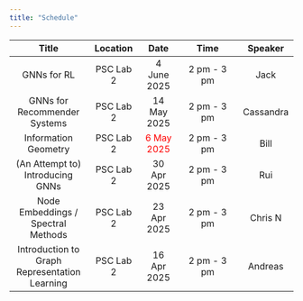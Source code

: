 ```yaml
---
title: "Schedule"
---
```


| Title | Location | Date | Time | Speaker |
|:--------:|:-----:|:---:|:------:|:-----:|
| GNNs for RL    | PSC Lab 2  | 4 June 2025 |    2 pm - 3 pm   |  Jack    |
| GNNs for Recommender Systems    | PSC Lab 2  | 14 May 2025 |    2 pm - 3 pm   |  Cassandra    |
| Information Geometry    | PSC Lab 2  | <span style="color:Red">6 May 2025</span> |    2 pm - 3 pm   |  Bill    |
| (An Attempt to) Introducing GNNs     | PSC Lab 2  | 30 Apr 2025 |    2 pm - 3 pm   |  Rui    |
| Node Embeddings / Spectral Methods     | PSC Lab 2  | 23 Apr 2025 |    2 pm - 3 pm   |  Chris N    |
| Introduction to Graph Representation Learning     | PSC Lab 2  | 16 Apr 2025 |    2 pm - 3 pm   |  Andreas    |